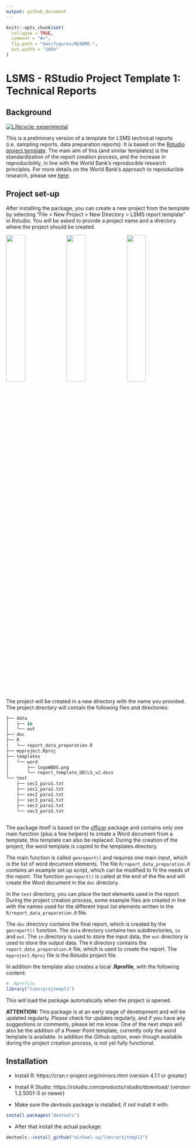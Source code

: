 ```yaml
---
output: github_document
---
```


<!-- README.md is generated from README.Rmd. Please edit that file -->

```r
knitr::opts_chunk$set(
  collapse = TRUE,
  comment = "#>",
  fig.path = "man/figures/README-",
  out.width = "100%"
)
```

# LSMS - RStudio Project Template 1: Technical Reports

## Background

<!-- badges: start -->
[![Lifecycle: experimental](https://img.shields.io/badge/lifecycle-experimental-orange.svg)](https://lifecycle.r-lib.org/articles/stages.html#experimental)
<!-- badges: end -->

<div align="justify">

This is a preliminary version of a template for LSMS technical reports (i.e. sampling reports, data preparation reports). It is based on the [Rstudio project template](https://rstudio.github.io/rstudio-extensions/rstudio_project_templates.html). The main aim of this (and similar templates) is the standardization of the report creation process, and the increase in reproducibility, in line with the World Bank's reproducible research principles. For more details on the World Bank's approach to reproducible research, please see [here](https://reproducibility.worldbank.org/index.php/home).


## Project set-up

After installing the package, you can create a new project from the template by selecting "File > New Project > New Directory > LSMS report template" in Rstudio. You will be asked to provide a project name and a directory where the project should be created. 

<p float="left">
  <img src="./man/img/proj1.png" width="32%" />
  <img src="./man/img/proj2.png" width="32%" /> 
  <img src="./man/img/proj3.png" width="32%" />
</p>

The project will be created in a new directory with the name you provided. The project directory will contain the following files and directories:


```r
├── data
│   ├── in
│   └── out
├── doc
├── R
│   └── report_data_preparation.R
├── myproject.Rproj
├── templates
│   └── word
│       ├── logoWBDG.png
│       └── report_template_DECLS_v2.docx
└── text
    ├── sec1_para1.txt
    ├── sec1_para2.txt
    ├── sec2_para1.txt
    ├── sec3_para1.txt
    ├── sec3_para2.txt
    └── sec3_para3.txt
    
```

The package itself is based on the [officer](https://davidgohel.github.io/officer/) package and contains only one main function (plus a few helpers) to create a Word document from a template, this template can also be replaced. During the creation of the project, the word template is copied to the templates directory. 

The main function is called `genreport()` and requires one main input, which is the list of word document elements. The file `R/report_data_preparation.R` contains an example set up script, which can be modified to fit the needs of the report. The function `genreport()` is called at the end of the file and will create the Word document in the `doc` directory.

In the `text` directory, you can place the text elements used in the report. During the project creation process, some example files are created in line with the names used for the different input list elements written in the `R/report_data_preparation.R` file.

The `doc` directory contains the final report, which is created by the `genreport()` function. The `data` directory contains two subdirectories, `in` and `out`. The `in` directory is used to store the input data, the `out` directory is used to store the output data. The `R` directory contains the `report_data_preparation.R` file, which is used to create the report. The `myproject.Rproj` file is the Rstudio project file.

In addition the template also creates a local **.Rprofile**, with the following content:

```r
# .Rprofile
library("lsmsrprojtempl1")

```

This will load the package automatically when the project is opened.

**ATTENTION:** This package is at an early stage of development and will be updated regularly. Please check for updates regularly, and if you have any suggestions or comments, please let me know. One of the next steps will also be the addition of a Power Point template, currently only the word template is available. In addition the Github option, even though available during the project creation process, is not yet fully functional.



## Installation

* Install R: https://cran.r-project.org/mirrors.html (version 4.1.1 or greater)

* Install R Studio: https://rstudio.com/products/rstudio/download/ (version 1.2.5001-3 or newer)

* Make sure the *devtools* package is installed, if not install it with:

```r
install.packages("devtools")

```


* After that install the actual package:

```r
devtools::install_github("michael-cw/lsmsrprojtempl1")

```

</div>
